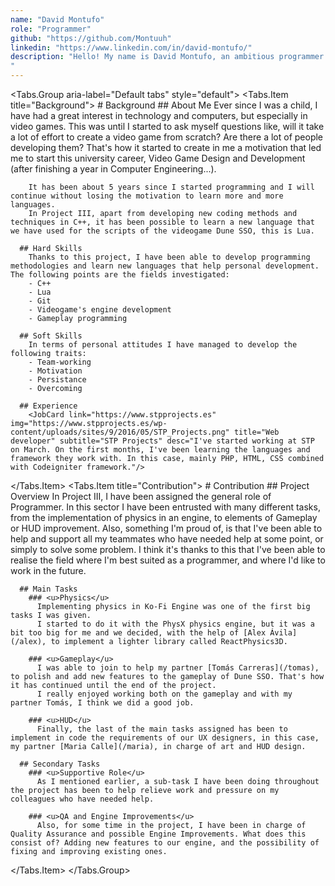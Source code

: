 ```yaml
---
name: "David Montufo"
role: "Programmer"
github: "https://github.com/Montuuh"
linkedin: "https://www.linkedin.com/in/david-montufo/"
description: "Hello! My name is David Montufo, an ambitious programmer with a desire to never stop learning.
"
---
```


<Tabs.Group aria-label="Default tabs" style="default">
  <Tabs.Item title="Background">
    # Background
      ## About Me
        Ever since I was a child, I have had a great interest in technology and computers, but especially in video games. This was until I started to ask myself questions like, will it take a lot of effort to create a video game from scratch? Are there a lot of people developing them?
        That's how it started to create in me a motivation that led me to start this university career, Video Game Design and Development (after finishing a year in Computer Engineering...).

        It has been about 5 years since I started programming and I will continue without losing the motivation to learn more and more languages. 
        In Project III, apart from developing new coding methods and techniques in C++, it has been possible to learn a new language that we have used for the scripts of the videogame Dune SSO, this is Lua.
      
      ## Hard Skills
        Thanks to this project, I have been able to develop programming methodologies and learn new languages that help personal development. The following points are the fields investigated:
        - C++
        - Lua
        - Git
        - Videogame's engine development
        - Gameplay programming

      ## Soft Skills
        In terms of personal attitudes I have managed to develop the following traits:
        - Team-working
        - Motivation
        - Persistance
        - Overcoming

      ## Experience
        <JobCard link="https://www.stpprojects.es" img="https://www.stpprojects.es/wp-content/uploads/sites/9/2016/05/STP_Projects.png" title="Web developer" subtitle="STP Projects" desc="I've started working at STP on March. On the first months, I've been learning the languages and framework they work with. In this case, mainly PHP, HTML, CSS combined with Codeigniter framework."/>
  </Tabs.Item>
  <Tabs.Item title="Contribution">
    # Contribution
      ## Project Overview
      In Project III, I have been assigned the general role of Programmer. In this sector I have been entrusted with many different tasks, from the implementation of physics in an engine, to elements of Gameplay or HUD improvement.
      Also, something I'm proud of, is that I've been able to help and support all my teammates who have needed help at some point, or simply to solve some problem. 
      I think it's thanks to this that I've been able to realise the field where I'm best suited as a programmer, and where I'd like to work in the future.

      ## Main Tasks
        ### <u>Physics</u>
          Implementing physics in Ko-Fi Engine was one of the first big tasks I was given. 
          I started to do it with the PhysX physics engine, but it was a bit too big for me and we decided, with the help of [Alex Ávila](/alex), to implement a lighter library called ReactPhysics3D.

        ### <u>Gameplay</u>
          I was able to join to help my partner [Tomás Carreras](/tomas), to polish and add new features to the gameplay of Dune SSO. That's how it has continued until the end of the project.
          I really enjoyed working both on the gameplay and with my partner Tomás, I think we did a good job.

        ### <u>HUD</u>
          Finally, the last of the main tasks assigned has been to implement in code the requirements of our UX designers, in this case, my partner [Maria Calle](/maria), in charge of art and HUD design. 

      ## Secondary Tasks
        ### <u>Supportive Role</u>
          As I mentioned earlier, a sub-task I have been doing throughout the project has been to help relieve work and pressure on my colleagues who have needed help. 

        ### <u>QA and Engine Improvements</u>
          Also, for some time in the project, I have been in charge of Quality Assurance and possible Engine Improvements. What does this consist of? Adding new features to our engine, and the possibility of fixing and improving existing ones.
  </Tabs.Item>
</Tabs.Group>
